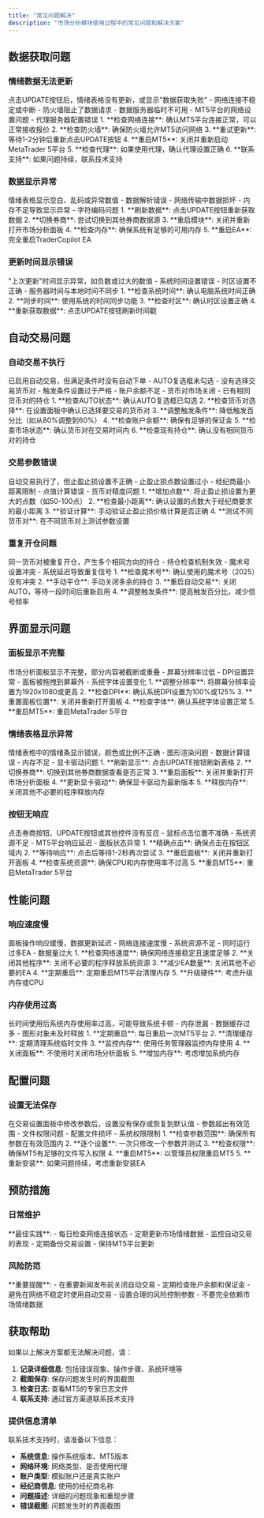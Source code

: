 ```yaml
---
title: "常见问题解决"
description: "市场分析模块使用过程中的常见问题和解决方案"
---
```


## 数据获取问题

### 情绪数据无法更新

<AccordionGroup>
  <Accordion title="问题描述">
    点击UPDATE按钮后，情绪表格没有更新，或显示"数据获取失败"
  </Accordion>
  
  <Accordion title="可能原因">
    - 网络连接不稳定或中断
    - 防火墙阻止了数据请求
    - 数据服务器临时不可用
    - MT5平台的网络设置问题
    - 代理服务器配置错误
  </Accordion>
  
  <Accordion title="解决方案">
    1. **检查网络连接**: 确认MT5平台连接正常，可以正常接收报价
    2. **检查防火墙**: 确保防火墙允许MT5访问网络
    3. **重试更新**: 等待1-2分钟后重新点击UPDATE按钮
    4. **重启MT5**: 关闭并重新启动MetaTrader 5平台
    5. **检查代理**: 如果使用代理，确认代理设置正确
    6. **联系支持**: 如果问题持续，联系技术支持
  </Accordion>
</AccordionGroup>

### 数据显示异常

<AccordionGroup>
  <Accordion title="问题描述">
    情绪表格显示空白、乱码或异常数值
  </Accordion>
  
  <Accordion title="可能原因">
    - 数据解析错误
    - 网络传输中数据损坏
    - 内存不足导致显示异常
    - 字符编码问题
  </Accordion>
  
  <Accordion title="解决方案">
    1. **刷新数据**: 点击UPDATE按钮重新获取数据
    2. **切换券商**: 尝试切换到其他券商数据源
    3. **重启模块**: 关闭并重新打开市场分析面板
    4. **检查内存**: 确保系统有足够的可用内存
    5. **重启EA**: 完全重启TraderCopilot EA
  </Accordion>
</AccordionGroup>

### 更新时间显示错误

<AccordionGroup>
  <Accordion title="问题描述">
    "上次更新"时间显示异常，如负数或过大的数值
  </Accordion>
  
  <Accordion title="可能原因">
    - 系统时间设置错误
    - 时区设置不正确
    - 服务器时间与本地时间不同步
  </Accordion>
  
  <Accordion title="解决方案">
    1. **检查系统时间**: 确认电脑系统时间正确
    2. **同步时间**: 使用系统的时间同步功能
    3. **检查时区**: 确认时区设置正确
    4. **重新获取数据**: 点击UPDATE按钮刷新时间戳
  </Accordion>
</AccordionGroup>

## 自动交易问题

### 自动交易不执行

<AccordionGroup>
  <Accordion title="问题描述">
    已启用自动交易，但满足条件时没有自动下单
  </Accordion>
  
  <Accordion title="可能原因">
    - AUTO复选框未勾选
    - 没有选择交易货币对
    - 触发条件设置过于严格
    - 账户余额不足
    - 货币对市场关闭
    - 已有相同货币对的持仓
  </Accordion>
  
  <Accordion title="解决方案">
    1. **检查AUTO状态**: 确认AUTO复选框已勾选
    2. **检查货币对选择**: 在设置面板中确认已选择要交易的货币对
    3. **调整触发条件**: 降低触发百分比（如从80%调整到60%）
    4. **检查账户余额**: 确保有足够的保证金
    5. **检查市场状态**: 确认货币对在交易时间内
    6. **检查现有持仓**: 确认没有相同货币对的持仓
  </Accordion>
</AccordionGroup>

### 交易参数错误

<AccordionGroup>
  <Accordion title="问题描述">
    自动交易执行了，但止盈止损设置不正确
  </Accordion>
  
  <Accordion title="可能原因">
    - 止盈止损点数设置过小
    - 经纪商最小距离限制
    - 点值计算错误
    - 货币对精度问题
  </Accordion>
  
  <Accordion title="解决方案">
    1. **增加点数**: 将止盈止损设置为更大的点数（如50-100点）
    2. **检查最小距离**: 确认设置的点数大于经纪商要求的最小距离
    3. **验证计算**: 手动验证止盈止损价格计算是否正确
    4. **测试不同货币对**: 在不同货币对上测试参数设置
  </Accordion>
</AccordionGroup>

### 重复开仓问题

<AccordionGroup>
  <Accordion title="问题描述">
    同一货币对被重复开仓，产生多个相同方向的持仓
  </Accordion>
  
  <Accordion title="可能原因">
    - 持仓检查机制失效
    - 魔术号设置冲突
    - 系统延迟导致重复信号
  </Accordion>
  
  <Accordion title="解决方案">
    1. **检查魔术号**: 确认使用的魔术号（2025）没有冲突
    2. **手动平仓**: 手动关闭多余的持仓
    3. **重启自动交易**: 关闭AUTO，等待一段时间后重新启用
    4. **调整触发条件**: 提高触发百分比，减少信号频率
  </Accordion>
</AccordionGroup>

## 界面显示问题

### 面板显示不完整

<AccordionGroup>
  <Accordion title="问题描述">
    市场分析面板显示不完整，部分内容被截断或重叠
  </Accordion>
  
  <Accordion title="可能原因">
    - 屏幕分辨率过低
    - DPI设置异常
    - 面板被拖拽到屏幕外
    - 系统字体设置变化
  </Accordion>
  
  <Accordion title="解决方案">
    1. **调整分辨率**: 将屏幕分辨率设置为1920x1080或更高
    2. **检查DPI**: 确认系统DPI设置为100%或125%
    3. **重置面板位置**: 关闭并重新打开面板
    4. **检查字体**: 确认系统字体设置正常
    5. **重启MT5**: 重启MetaTrader 5平台
  </Accordion>
</AccordionGroup>

### 情绪表格显示异常

<AccordionGroup>
  <Accordion title="问题描述">
    情绪表格中的情绪条显示错误，颜色或比例不正确
  </Accordion>
  
  <Accordion title="可能原因">
    - 图形渲染问题
    - 数据计算错误
    - 内存不足
    - 显卡驱动问题
  </Accordion>
  
  <Accordion title="解决方案">
    1. **刷新显示**: 点击UPDATE按钮刷新表格
    2. **切换券商**: 切换到其他券商数据查看是否正常
    3. **重启面板**: 关闭并重新打开市场分析面板
    4. **更新显卡驱动**: 确保显卡驱动为最新版本
    5. **释放内存**: 关闭其他不必要的程序释放内存
  </Accordion>
</AccordionGroup>

### 按钮无响应

<AccordionGroup>
  <Accordion title="问题描述">
    点击券商按钮、UPDATE按钮或其他控件没有反应
  </Accordion>
  
  <Accordion title="可能原因">
    - 鼠标点击位置不准确
    - 系统资源不足
    - MT5平台响应延迟
    - 面板状态异常
  </Accordion>
  
  <Accordion title="解决方案">
    1. **精确点击**: 确保点击在按钮区域内
    2. **等待响应**: 点击后等待1-2秒再次尝试
    3. **重启面板**: 关闭并重新打开面板
    4. **检查系统资源**: 确保CPU和内存使用率不过高
    5. **重启MT5**: 重启MetaTrader 5平台
  </Accordion>
</AccordionGroup>

## 性能问题

### 响应速度慢

<AccordionGroup>
  <Accordion title="问题描述">
    面板操作响应缓慢，数据更新延迟
  </Accordion>
  
  <Accordion title="可能原因">
    - 网络连接速度慢
    - 系统资源不足
    - 同时运行过多EA
    - 数据量过大
  </Accordion>
  
  <Accordion title="解决方案">
    1. **检查网络速度**: 确保网络连接稳定且速度足够
    2. **关闭其他程序**: 关闭不必要的程序释放系统资源
    3. **减少EA数量**: 关闭其他不必要的EA
    4. **定期重启**: 定期重启MT5平台清理内存
    5. **升级硬件**: 考虑升级内存或CPU
  </Accordion>
</AccordionGroup>

### 内存使用过高

<AccordionGroup>
  <Accordion title="问题描述">
    长时间使用后系统内存使用率过高，可能导致系统卡顿
  </Accordion>
  
  <Accordion title="可能原因">
    - 内存泄漏
    - 数据缓存过多
    - 图形对象未及时释放
  </Accordion>
  
  <Accordion title="解决方案">
    1. **定期重启**: 每日重启一次MT5平台
    2. **清理缓存**: 定期清理系统临时文件
    3. **监控内存**: 使用任务管理器监控内存使用
    4. **关闭面板**: 不使用时关闭市场分析面板
    5. **增加内存**: 考虑增加系统内存
  </Accordion>
</AccordionGroup>

## 配置问题

### 设置无法保存

<AccordionGroup>
  <Accordion title="问题描述">
    在交易设置面板中修改参数后，设置没有保存或恢复到默认值
  </Accordion>
  
  <Accordion title="可能原因">
    - 参数超出有效范围
    - 文件权限问题
    - 配置文件损坏
    - 系统权限限制
  </Accordion>
  
  <Accordion title="解决方案">
    1. **检查参数范围**: 确保所有参数在有效范围内
    2. **逐个设置**: 一次只修改一个参数并测试
    3. **检查权限**: 确保MT5有足够的文件写入权限
    4. **重启MT5**: 以管理员权限重启MT5
    5. **重新安装**: 如果问题持续，考虑重新安装EA
  </Accordion>
</AccordionGroup>

## 预防措施

### 日常维护

<Tip>
**最佳实践**:
- 每日检查网络连接状态
- 定期更新市场情绪数据
- 监控自动交易的表现
- 定期备份交易设置
- 保持MT5平台更新
</Tip>

### 风险防范

<Warning>
**重要提醒**:
- 在重要新闻发布前关闭自动交易
- 定期检查账户余额和保证金
- 避免在网络不稳定时使用自动交易
- 设置合理的风险控制参数
- 不要完全依赖市场情绪数据
</Warning>

## 获取帮助

如果以上解决方案都无法解决问题，请：

1. **记录详细信息**: 包括错误现象、操作步骤、系统环境等
2. **截图保存**: 保存问题发生时的界面截图
3. **检查日志**: 查看MT5的专家日志文件
4. **联系支持**: 通过官方渠道联系技术支持


### 提供信息清单

联系技术支持时，请准备以下信息：

- **系统信息**: 操作系统版本、MT5版本
- **网络环境**: 网络类型、是否使用代理
- **账户类型**: 模拟账户还是真实账户
- **经纪商信息**: 使用的经纪商名称
- **问题描述**: 详细的问题现象和重现步骤
- **错误截图**: 问题发生时的界面截图
